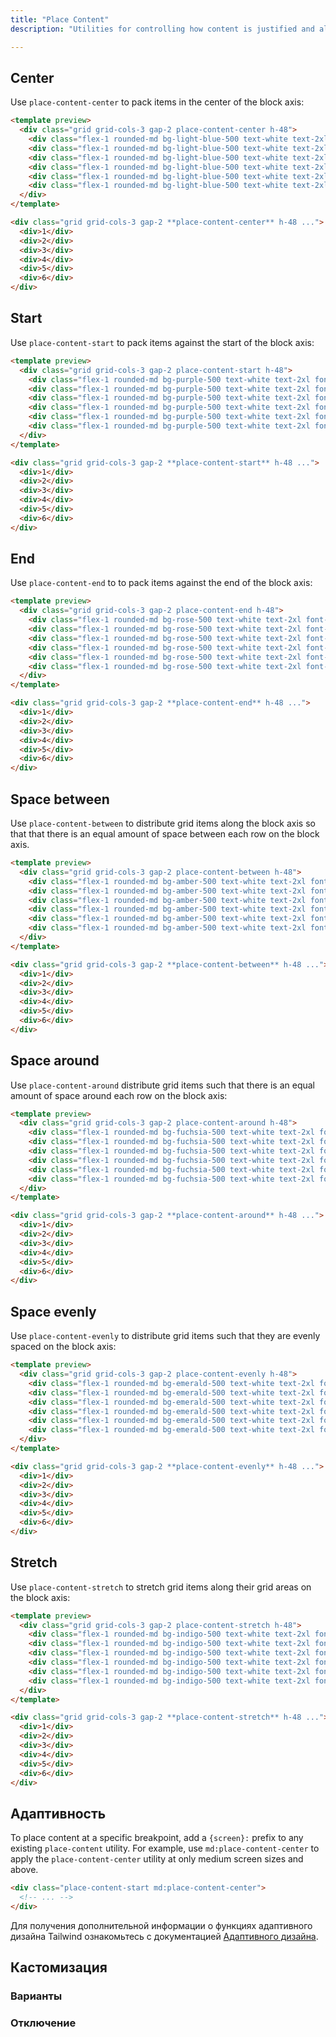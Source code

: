 ```yaml
---
title: "Place Content"
description: "Utilities for controlling how content is justified and aligned at the same time."

---
```




## Center

Use `place-content-center` to pack items in the center of the block axis:

```html lightBlue
<template preview>
  <div class="grid grid-cols-3 gap-2 place-content-center h-48">
    <div class="flex-1 rounded-md bg-light-blue-500 text-white text-2xl font-extrabold flex items-center justify-center py-3">1</div>
    <div class="flex-1 rounded-md bg-light-blue-500 text-white text-2xl font-extrabold flex items-center justify-center py-3">2</div>
    <div class="flex-1 rounded-md bg-light-blue-500 text-white text-2xl font-extrabold flex items-center justify-center py-3">3</div>
    <div class="flex-1 rounded-md bg-light-blue-500 text-white text-2xl font-extrabold flex items-center justify-center py-3">4</div>
    <div class="flex-1 rounded-md bg-light-blue-500 text-white text-2xl font-extrabold flex items-center justify-center py-3">5</div>
    <div class="flex-1 rounded-md bg-light-blue-500 text-white text-2xl font-extrabold flex items-center justify-center py-3">6</div>
  </div>
</template>

<div class="grid grid-cols-3 gap-2 **place-content-center** h-48 ...">
  <div>1</div>
  <div>2</div>
  <div>3</div>
  <div>4</div>
  <div>5</div>
  <div>6</div>
</div>
```

## Start

Use `place-content-start` to pack items against the start of the block axis:

```html purple
<template preview>
  <div class="grid grid-cols-3 gap-2 place-content-start h-48">
    <div class="flex-1 rounded-md bg-purple-500 text-white text-2xl font-extrabold flex items-center justify-center py-3">1</div>
    <div class="flex-1 rounded-md bg-purple-500 text-white text-2xl font-extrabold flex items-center justify-center py-3">2</div>
    <div class="flex-1 rounded-md bg-purple-500 text-white text-2xl font-extrabold flex items-center justify-center py-3">3</div>
    <div class="flex-1 rounded-md bg-purple-500 text-white text-2xl font-extrabold flex items-center justify-center py-3">4</div>
    <div class="flex-1 rounded-md bg-purple-500 text-white text-2xl font-extrabold flex items-center justify-center py-3">5</div>
    <div class="flex-1 rounded-md bg-purple-500 text-white text-2xl font-extrabold flex items-center justify-center py-3">6</div>
  </div>
</template>

<div class="grid grid-cols-3 gap-2 **place-content-start** h-48 ...">
  <div>1</div>
  <div>2</div>
  <div>3</div>
  <div>4</div>
  <div>5</div>
  <div>6</div>
</div>
```

## End

Use `place-content-end` to to pack items against the end of the block axis:

```html rose
<template preview>
  <div class="grid grid-cols-3 gap-2 place-content-end h-48">
    <div class="flex-1 rounded-md bg-rose-500 text-white text-2xl font-extrabold flex items-center justify-center py-3">1</div>
    <div class="flex-1 rounded-md bg-rose-500 text-white text-2xl font-extrabold flex items-center justify-center py-3">2</div>
    <div class="flex-1 rounded-md bg-rose-500 text-white text-2xl font-extrabold flex items-center justify-center py-3">3</div>
    <div class="flex-1 rounded-md bg-rose-500 text-white text-2xl font-extrabold flex items-center justify-center py-3">4</div>
    <div class="flex-1 rounded-md bg-rose-500 text-white text-2xl font-extrabold flex items-center justify-center py-3">5</div>
    <div class="flex-1 rounded-md bg-rose-500 text-white text-2xl font-extrabold flex items-center justify-center py-3">6</div>
  </div>
</template>

<div class="grid grid-cols-3 gap-2 **place-content-end** h-48 ...">
  <div>1</div>
  <div>2</div>
  <div>3</div>
  <div>4</div>
  <div>5</div>
  <div>6</div>
</div>
```

## Space between

Use `place-content-between` to distribute grid items along the block axis so that that there is an equal amount of space between each row on the block axis.

```html amber
<template preview>
  <div class="grid grid-cols-3 gap-2 place-content-between h-48">
    <div class="flex-1 rounded-md bg-amber-500 text-white text-2xl font-extrabold flex items-center justify-center py-3">1</div>
    <div class="flex-1 rounded-md bg-amber-500 text-white text-2xl font-extrabold flex items-center justify-center py-3">2</div>
    <div class="flex-1 rounded-md bg-amber-500 text-white text-2xl font-extrabold flex items-center justify-center py-3">3</div>
    <div class="flex-1 rounded-md bg-amber-500 text-white text-2xl font-extrabold flex items-center justify-center py-3">4</div>
    <div class="flex-1 rounded-md bg-amber-500 text-white text-2xl font-extrabold flex items-center justify-center py-3">5</div>
    <div class="flex-1 rounded-md bg-amber-500 text-white text-2xl font-extrabold flex items-center justify-center py-3">6</div>
  </div>
</template>

<div class="grid grid-cols-3 gap-2 **place-content-between** h-48 ...">
  <div>1</div>
  <div>2</div>
  <div>3</div>
  <div>4</div>
  <div>5</div>
  <div>6</div>
</div>
```

## Space around

Use `place-content-around` distribute grid items such that there is an equal amount of space around each row on the block axis:

```html fuchsia
<template preview>
  <div class="grid grid-cols-3 gap-2 place-content-around h-48">
    <div class="flex-1 rounded-md bg-fuchsia-500 text-white text-2xl font-extrabold flex items-center justify-center py-3">1</div>
    <div class="flex-1 rounded-md bg-fuchsia-500 text-white text-2xl font-extrabold flex items-center justify-center py-3">2</div>
    <div class="flex-1 rounded-md bg-fuchsia-500 text-white text-2xl font-extrabold flex items-center justify-center py-3">3</div>
    <div class="flex-1 rounded-md bg-fuchsia-500 text-white text-2xl font-extrabold flex items-center justify-center py-3">4</div>
    <div class="flex-1 rounded-md bg-fuchsia-500 text-white text-2xl font-extrabold flex items-center justify-center py-3">5</div>
    <div class="flex-1 rounded-md bg-fuchsia-500 text-white text-2xl font-extrabold flex items-center justify-center py-3">6</div>
  </div>
</template>

<div class="grid grid-cols-3 gap-2 **place-content-around** h-48 ...">
  <div>1</div>
  <div>2</div>
  <div>3</div>
  <div>4</div>
  <div>5</div>
  <div>6</div>
</div>
```

## Space evenly

Use `place-content-evenly` to distribute grid items such that they are evenly spaced on the block axis:

```html emerald
<template preview>
  <div class="grid grid-cols-3 gap-2 place-content-evenly h-48">
    <div class="flex-1 rounded-md bg-emerald-500 text-white text-2xl font-extrabold flex items-center justify-center py-3">1</div>
    <div class="flex-1 rounded-md bg-emerald-500 text-white text-2xl font-extrabold flex items-center justify-center py-3">2</div>
    <div class="flex-1 rounded-md bg-emerald-500 text-white text-2xl font-extrabold flex items-center justify-center py-3">3</div>
    <div class="flex-1 rounded-md bg-emerald-500 text-white text-2xl font-extrabold flex items-center justify-center py-3">4</div>
    <div class="flex-1 rounded-md bg-emerald-500 text-white text-2xl font-extrabold flex items-center justify-center py-3">5</div>
    <div class="flex-1 rounded-md bg-emerald-500 text-white text-2xl font-extrabold flex items-center justify-center py-3">6</div>
  </div>
</template>

<div class="grid grid-cols-3 gap-2 **place-content-evenly** h-48 ...">
  <div>1</div>
  <div>2</div>
  <div>3</div>
  <div>4</div>
  <div>5</div>
  <div>6</div>
</div>
```

## Stretch

Use `place-content-stretch` to stretch grid items along their grid areas on the block axis:

```html indigo
<template preview>
  <div class="grid grid-cols-3 gap-2 place-content-stretch h-48">
    <div class="flex-1 rounded-md bg-indigo-500 text-white text-2xl font-extrabold flex items-center justify-center py-3">1</div>
    <div class="flex-1 rounded-md bg-indigo-500 text-white text-2xl font-extrabold flex items-center justify-center py-3">2</div>
    <div class="flex-1 rounded-md bg-indigo-500 text-white text-2xl font-extrabold flex items-center justify-center py-3">3</div>
    <div class="flex-1 rounded-md bg-indigo-500 text-white text-2xl font-extrabold flex items-center justify-center py-3">4</div>
    <div class="flex-1 rounded-md bg-indigo-500 text-white text-2xl font-extrabold flex items-center justify-center py-3">5</div>
    <div class="flex-1 rounded-md bg-indigo-500 text-white text-2xl font-extrabold flex items-center justify-center py-3">6</div>
  </div>
</template>

<div class="grid grid-cols-3 gap-2 **place-content-stretch** h-48 ...">
  <div>1</div>
  <div>2</div>
  <div>3</div>
  <div>4</div>
  <div>5</div>
  <div>6</div>
</div>
```

## Адаптивность

To place content at a specific breakpoint, add a `{screen}:` prefix to any existing `place-content` utility. For example, use `md:place-content-center` to apply the `place-content-center` utility at only medium screen sizes and above.

```html
<div class="place-content-start md:place-content-center">
  <!-- ... -->
</div>
```

Для получения дополнительной информации о функциях адаптивного дизайна Tailwind ознакомьтесь с документацией [Адаптивного дизайна](/docs/responsive-design).

## Кастомизация

### Варианты

<Variants plugin="placeContent" name="place-content" />

### Отключение

<Disabling plugin="placeContent" name="place-content" />

